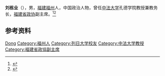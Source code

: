 '''刘栋业'''（{{bd|1897年||1967年|}}），男，[[福建|福建]][[福州|福州]]人，中国政治人物，曾任[[中法大学|中法大学]]孔德学院教授兼教务长，[[福建省政协|福建省政协]]副主席。<ref>{{cite book|title=中囯人名大辞典·当代人物卷|author=廖盖隆等编|year=1990|publisher=上海辞书出版社|location=上海|page=}}</ref><ref>{{Cite book|title=中华人民共和国职官志|author=何虎生, 李耀东, 向常福主编|publisher=中国社会出版社|year=2003|isbn=9787800883934|location=北京|pages=}}</ref>

== 参考资料 ==
{{reflist}}

{{中国人物小作品}}

{{Authority control}}
{{DEFAULTSORT:Liu刘}}
[[Category:刘姓|Dong]]
[[Category:福州人|Category:福州人]]
[[Category:列日大学校友|Category:列日大学校友]]
[[Category:中法大学教授|Category:中法大学教授]]
[[Category:福建省政協副主席|Category:福建省政協副主席]]
